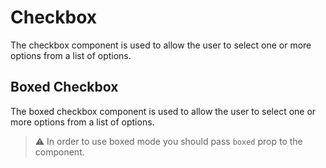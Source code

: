 

<Meta of={CheckboxStories} />

# Checkbox

The checkbox component is used to allow the user to select one or more options from a list of options.

<Canvas of={CheckboxStories.Default} />
<Controls of={CheckboxStories.Default} />

## Boxed Checkbox

The boxed checkbox component is used to allow the user to select one or more options from a list of options.

> ⚠️ In order to use boxed mode you should pass `boxed` prop to the component.

```html
<Checkbox boxed />
```

<Canvas of={CheckboxStories.BoxedDefault} />
<Controls of={CheckboxStories.BoxedDefault} />

<Canvas of={CheckboxStories.BoxedPrimary} />

<Canvas of={CheckboxStories.BoxedSecondary} />

<Canvas of={CheckboxStories.BoxedSuccess} />

<Canvas of={CheckboxStories.BoxedDanger} />

<Canvas of={CheckboxStories.BoxedWarning} />

<Canvas of={CheckboxStories.BoxedAccent} />
